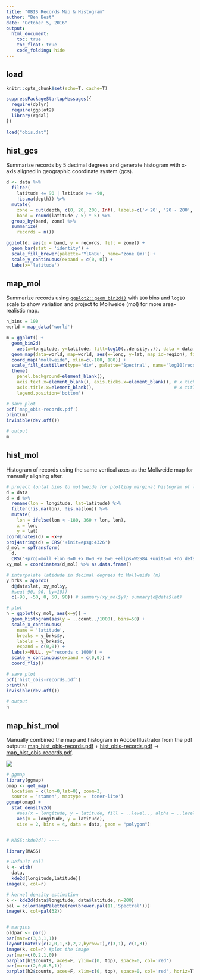 ```yaml
---
title: "OBIS Records Map & Histogram"
author: "Ben Best"
date: "October 5, 2016"
output:
  html_document:
    toc: true
    toc_float: true
    code_folding: hide
---
```


## load

```r
knitr::opts_chunk$set(echo=T, cache=T)
```

```r
suppressPackageStartupMessages({
  require(dplyr)
  require(ggplot2)
  library(rgdal)
})
  
load("obis.dat")
```

## hist_gcs

Summarize records by 5 decimal degrees and generate histogram with x-axis aligned in geographic coordinate system (gcs). 

```r
d <- data %>%
  filter(
    latitude <= 90 | latitude >= -90,
    !is.na(depth)) %>%
  mutate(
    zone = cut(depth, c(0, 20, 200, Inf), labels=c('< 20', '20 - 200', '> 200')),
    band = round(latitude / 5) * 5) %>%
  group_by(band, zone) %>%
  summarize(
    records = n())

ggplot(d, aes(x = band, y = records, fill = zone)) +
  geom_bar(stat = 'identity') +
  scale_fill_brewer(palette='YlGnBu', name='zone (m)') +
  scale_y_continuous(expand = c(0, 0)) +
  labs(x='latitude')
```


## map_mol

Summarize records using [`ggplot2::geom_bin2d()`](https://www.rdocumentation.org/packages/ggplot2/versions/2.1.0/topics/geom_bin2d) with `100` bins and `log10` scale to show variation and project to Mollweide (mol) for more area-realistic map. 

```r
n_bins = 100
world = map_data('world')

m = ggplot() +
  geom_bin2d(
    aes(x=longitude, y=latitude, fill=log10(..density..)), data = data, bins=n_bins) +
  geom_map(data=world, map=world, aes(x=long, y=lat, map_id=region), fill = 'grey70') +
  coord_map("mollweide", xlim=c(-180, 180)) +
  scale_fill_distiller(type='div', palette='Spectral', name='log10(records)') +
  theme(
    panel.background=element_blank(),
    axis.text.x=element_blank(), axis.ticks.x=element_blank(), # x ticks
    axis.title.x=element_blank(),                              # x title
    legend.position='bottom')

# save plot
pdf('map_obis-records.pdf')
print(m)
invisible(dev.off())

# output
m
```

## hist_mol

Histogram of records using the same vertical axes as the Mollweide map for manually aligning after.

```r
# project lonlat bins to mollweide for plotting marginal histogram of latitudinal density
d = data
d = d %>%
  rename(lon = longitude, lat=latitude) %>%
  filter(!is.na(lon), !is.na(lon)) %>%
  mutate(
    lon = ifelse(lon < -180, 360 + lon, lon),
    x = lon,
    y = lat)
coordinates(d) = ~x+y
proj4string(d) = CRS('+init=epsg:4326')
d_mol = spTransform(
  d,
  CRS("+proj=moll +lon_0=0 +x_0=0 +y_0=0 +ellps=WGS84 +units=m +no_defs"))
xy_mol = coordinates(d_mol) %>% as.data.frame()

# interpolate latidude in decimal degrees to Mollweide (m)
y_brks = approx(
  d@data$lat, xy_mol$y,
  #seq(-90, 90, by=10)) 
  c(-90, -50, 0, 50, 90)) # summary(xy_mol$y); summary(d@data$lat)

# plot
h = ggplot(xy_mol, aes(x=y)) +
  geom_histogram(aes(y = ..count../1000), bins=50) +
  scale_x_continuous(
    name = 'latitude',
    breaks = y_brks$y,
    labels = y_brks$x,
    expand = c(0,0)) +
  labs(x=NULL, y='records x 1000') +
  scale_y_continuous(expand = c(0,0)) +
  coord_flip()

# save plot
pdf('hist_obis-records.pdf')
print(h)
invisible(dev.off())

# output
h
```

## map_hist_mol

Manually combined the map and histogram in Adobe Illustrator from the pdf outputs: [map_hist_obis-records.pdf](map_hist_obis-records.pdf) + [hist_obis-records.pdf](hist_obis-records.pdf) -> [map_hist_obis-records.pdf](map_hist_obis-records.pdf).

![](map_hist_obis-records.png)

```r
# ggmap
library(ggmap)
omap <- get_map(
  location = c(lon=0,lat=0), zoom=3,
  source = 'stamen', maptype = 'toner-lite')
ggmap(omap) +
  stat_density2d(
    #aes(x = longitude, y = latitude, fill = ..level.., alpha = ..level..),
    aes(x = longitude, y = latitude),
    size = 2, bins = 4, data = data, geom = "polygon")


# MASS::kde2d() ----

library(MASS)

# Default call
k <- with(
  data,
  kde2d(longitude,latitude))
image(k, col=r)

# kernel density estimation
k <- kde2d(data$longitude, data$latitude, n=200)
pal = colorRampPalette(rev(brewer.pal(11,'Spectral')))
image(k, col=pal(32))


# margins
oldpar <- par()
par(mar=c(3,3,1,1))
layout(matrix(c(2,0,1,3),2,2,byrow=T),c(3,1), c(1,3))
image(k, col=r) #plot the image
par(mar=c(0,2,1,0))
barplot(h1$counts, axes=F, ylim=c(0, top), space=0, col='red')
par(mar=c(2,0,0.5,1))
barplot(h2$counts, axes=F, xlim=c(0, top), space=0, col='red', horiz=T)
```
